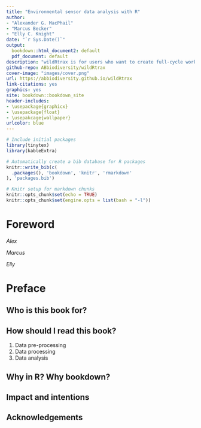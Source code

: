 ```yaml
---
title: "Environmental sensor data analysis with R"
author: 
- "Alexander G. MacPhail"
- "Marcus Becker"
- "Elly C. Knight"
date: "`r Sys.Date()`"
output:
  bookdown::html_document2: default
  pdf_document: default
description: "wildRtrax is for users who want to create full-cycle work flows for their environmental sensor data from either autonomous recording units (ARUs) or remote camera traps"
github-repo: ABbiodiversity/wildRtrax
cover-image: "images/cover.png"
url: https://abbiodiversity.github.io/wildRtrax
link-citations: yes
graphics: yes
site: bookdown::bookdown_site
header-includes:
- \usepackage{graphicx}
- \usepackage{float}
- \usepakcage{wallpaper}
urlcolor: blue
---
```


```r
# Include initial packages
library(tinytex)
library(kableExtra)

# Automatically create a bib database for R packages
knitr::write_bib(c(
  .packages(), 'bookdown', 'knitr', 'rmarkdown'
), 'packages.bib')
```

```r
# Knitr setup for markdown chunks
knitr::opts_chunk$set(echo = TRUE)
knitr::opts_chunk$set(engine.opts = list(bash = "-l"))
```

# Foreword {-}

*Alex*

*Marcus*

*Elly*


# Preface {-}

## Who is this book for?



## How should I read this book?

1. Data pre-processing
2. Data processing
3. Data analysis

## Why in R? Why bookdown?



## Impact and intentions



## Acknowledgements


